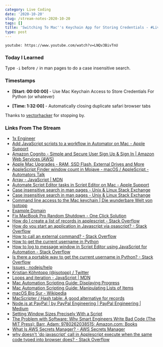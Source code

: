 ```yaml
---
category: Live Coding
date: '2020-10-20'
slug: /stream-notes-2020-10-20
tags: []
title: 'Switching To Mac''s Keychain App for Storing Credentials - #LiveCoding'
type: post
---
```



`youtube: https://www.youtube.com/watch?v=LNQv3BivTnU`

### Today I Learned

Type `-i` before `/` in man pages to do a case insensitive search.

### Timestamps

- __[Start: 00:00:00]__ - Use Mac Keychain Access to Store Credentials For Python (or whatever)

- __[Time: 1:32:00]__ - Automatically closing duplicate safari browser tabs

Thanks to [vectorhacker](https://www.twitch.tv/vectorhacker) for stopping by.

### Links From The Stream

- [1x Engineer](https://1x.engineer/)
- [Add JavaScript scripts to a workflow in Automator on Mac - Apple Support](https://support.apple.com/guide/automator/add-javascript-scripts-to-a-workflow-auta229c77c2/mac)
- [Amazon Cognito - Simple and Secure User Sign Up & Sign In | Amazon Web Services (AWS)](https://aws.amazon.com/cognito/)
- [Apple Mac Upgrades - RAM, SSD Flash, External Drives and More](https://eshop.macsales.com/)
- [AppleScript Finder window count in Mojave - macOS / AppleScript - Automators Talk](https://talk.automators.fm/t/applescript-finder-window-count-in-mojave/3383)
- [Array - JavaScript | MDN](https://developer.mozilla.org/en-US/docs/Web/JavaScript/Reference/Global_Objects/Array)
- [Automate Script Editor tasks in Script Editor on Mac - Apple Support](https://support.apple.com/en-au/guide/script-editor/scpedt1125/mac)
- [Case insensitive search in man pages - Unix & Linux Stack Exchange](https://unix.stackexchange.com/questions/101295/case-insensitive-search-in-man-pages)
- [Case insensitive search in man pages - Unix & Linux Stack Exchange](https://unix.stackexchange.com/questions/101295/case-insensitive-search-in-man-pages/101427#101427)
- [Command line access to the Mac keychain | Die wunderbare Welt von Isotopp](https://blog.koehntopp.info/2017/01/26/command-line-access-to-the-mac-keychain.html)
- [Example Domain](https://www.example.com/)
- [Fix MacBook Pro Random Shutdown - One Click Solution](https://realmacmods.com/product/macbook-pro-nocrash-utility/)
- [How do I create a list of records in applescript - Stack Overflow](https://stackoverflow.com/questions/18815921/how-do-i-create-a-list-of-records-in-applescript/18816682)
- [How do you start an application in Javascript via osascript? - Stack Overflow](https://stackoverflow.com/questions/29408703/how-do-you-start-an-application-in-javascript-via-osascript)
- [How to call an external command? - Stack Overflow](https://stackoverflow.com/questions/89228/how-to-call-an-external-command)
- [How to get the current username in Python](https://www.kite.com/python/answers/how-to-get-the-current-username-in-python)
- [How to log to message window in Script Editor using JavaScript for Automation - Stack Overflow](https://stackoverflow.com/questions/27609455/how-to-log-to-message-window-in-script-editor-using-javascript-for-automation/27609609#27609609)
- [Is there a portable way to get the current username in Python? - Stack Overflow](https://stackoverflow.com/questions/842059/is-there-a-portable-way-to-get-the-current-username-in-python)
- [Issues · nodejs/help](https://github.com/nodejs/help/issues)
- [Kristian Köhntopp (@isotopp) / Twitter](https://twitter.com/isotopp)
- [Loops and iteration - JavaScript | MDN](https://developer.mozilla.org/en-US/docs/Web/JavaScript/Guide/Loops_and_iteration)
- [Mac Automation Scripting Guide: Displaying Progress](https://developer.apple.com/library/archive/documentation/LanguagesUtilities/Conceptual/MacAutomationScriptingGuide/DisplayProgress.html)
- [Mac Automation Scripting Guide: Manipulating Lists of Items](https://developer.apple.com/library/archive/documentation/LanguagesUtilities/Conceptual/MacAutomationScriptingGuide/ManipulateListsofItems.html)
- [macOS Big Sur - Wikipedia](https://en.wikipedia.org/wiki/MacOS_Big_Sur)
- [MacScripter / Hash table: A good alternative for records](https://www.macscripter.net/viewtopic.php?id=39424)
- [Node.js at PayPal | by PayPal Engineering | PayPal Engineering | Medium](https://medium.com/paypal-engineering/node-js-at-paypal-4e2d1d08ce4f)
- [Setting Window Sizes Precisely With a Script](https://macmost.com/setting-window-sizes-precisely-with-a-script.html)
- [The Problem with Software: Why Smart Engineers Write Bad Code (The MIT Press): Barr, Adam: 9780262038515: Amazon.com: Books](https://www.amazon.com/Problem-Software-Smart-Engineers-Write/dp/026203851X?pd_rd_w=Msszl&pf_rd_p=58f68c27-9bf4-466f-b1c8-101a062bcc82&pf_rd_r=19VBS4M33TZPJKKA43WB&pd_rd_r=424483ce-28d3-4f26-b80f-88d6d1eeff41&pd_rd_wg=Ryn0K)
- [What Is AWS Secrets Manager? - AWS Secrets Manager](https://docs.aws.amazon.com/secretsmanager/latest/userguide/intro.html)
- [why doesn't 'do javascript' call in Applescript execute when the same code typed into browser does? - Stack Overflow](https://stackoverflow.com/questions/6561452/why-doesnt-do-javascript-call-in-applescript-execute-when-the-same-code-typed/6563447#6563447)